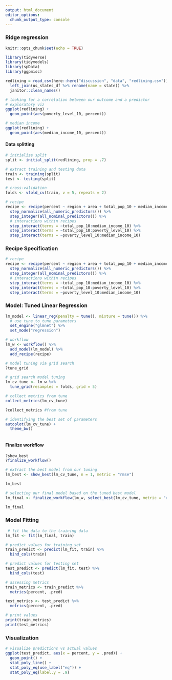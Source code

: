 ```yaml
---
output: html_document
editor_options: 
  chunk_output_type: console
---
```

### Ridge regression

```r
knitr::opts_chunk$set(echo = TRUE)

library(tidyverse)
library(tidymodels)
library(spData)
library(ggpmisc)
```

```r
redlining = read_csv(here::here("discussion", "data", "redlining.csv")) %>% 
  left_join(us_states_df %>% rename(name = state)) %>% 
  janitor::clean_names()
```

```r
# looking for a correlation between our outcome and a predictor
# exploratory viz
ggplot(redlining) +
  geom_point(aes(poverty_level_10, percent))

# median income
ggplot(redlining) +
  geom_point(aes(median_income_10, percent))
```

#### Data splitting
```r
# initialize split
split <- initial_split(redlining, prop = .7)

# extract training and testing data
train <- training(split)
test <- testing(split)

# cross-validation
folds <- vfold_cv(train, v = 5, repeats = 2)

# recipe
recipe <- recipe(percent ~ region + area + total_pop_10 + median_income_10 + poverty_level_10, data = train) %>%
  step_normalize(all_numeric_predictors()) %>% 
  step_integer(all_nominal_predictors()) %>% 
  # interactions within recipes
  step_interact(terms = ~total_pop_10:median_income_10) %>% 
  step_interact(terms = ~total_pop_10:poverty_level_10) %>% 
  step_interact(terms = ~poverty_level_10:median_income_10) 
```

### Recipe Specification

```r
# recipe
recipe <- recipe(percent ~ region + area + total_pop_10 + median_income_10 + poverty_level_10, data = train) %>%
  step_normalize(all_numeric_predictors()) %>% 
  step_integer(all_nominal_predictors()) %>% 
  # interactions within recipes
  step_interact(terms = ~total_pop_10:median_income_10) %>% 
  step_interact(terms = ~total_pop_10:poverty_level_10) %>% 
  step_interact(terms = ~poverty_level_10:median_income_10) 
```

### Model: Tuned Linear Regression

```r
lm_model <- linear_reg(penalty = tune(), mixture = tune()) %>% 
  # use tune to tune parameters 
  set_engine("glmnet") %>% 
  set_mode("regression")
```

```r
# workflow
lm_w <- workflow() %>% 
  add_model(lm_model) %>% 
  add_recipe(recipe)

```

```r
# model tuning via grid search
?tune_grid
```

```r
# grid search model tuning
lm_cv_tune <- lm_w %>% 
  tune_grid(resamples = folds, grid = 5)

# collect metrics from tune
collect_metrics(lm_cv_tune)
```

```r
?collect_metrics #from tune
```

```r
# identifying the best set of parameters
autoplot(lm_cv_tune) +
  theme_bw()
```

```r

```

#### Finalize workflow

```r
?show_best
?finalize_workflow()
```

```r
# extract the best model from our tuning
lm_best <- show_best(lm_cv_tune, n = 1, metric = "rmse")

lm_best

# selecting our final model based on the tuned best model
lm_final <- finalize_workflow(lm_w, select_best(lm_cv_tune, metric = "rmse"))

lm_final
```

### Model Fitting

```r
 # fit the data to the training data
lm_fit <- fit(lm_final, train)
```

```r
# predict values for training set
train_predict <- predict(lm_fit, train) %>% 
  bind_cols(train)

# predict values for testing set
test_predict <- predict(lm_fit, test) %>% 
  bind_cols(test)


```

```r
# assessing metrics
train_metrics <- train_predict %>% 
  metrics(percent, .pred)

test_metrics <- test_predict %>% 
  metrics(percent, .pred)

# print values
print(train_metrics)
print(test_metrics)
```

### Visualization

```r
# visualize predictions vs actual values
ggplot(test_predict, aes(x = percent, y = .pred)) +
  geom_point() +
  stat_poly_line() +
  stat_poly_eq(use_label("eq")) +
  stat_poly_eq(label.y = .9)
```
